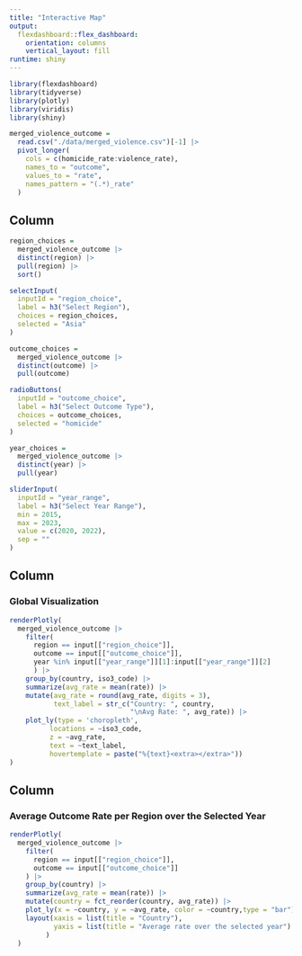 ```yaml
---
title: "Interactive Map"
output: 
  flexdashboard::flex_dashboard:
    orientation: columns
    vertical_layout: fill
runtime: shiny
---
```


```r
library(flexdashboard)
library(tidyverse)
library(plotly)
library(viridis)
library(shiny)
```

```r
merged_violence_outcome = 
  read.csv("./data/merged_violence.csv")[-1] |> 
  pivot_longer(
    cols = c(homicide_rate:violence_rate), 
    names_to = "outcome", 
    values_to = "rate", 
    names_pattern = "(.*)_rate"
  )
```

Column {.sidebar}
-----------------------------------------------------------------------

```r
region_choices = 
  merged_violence_outcome |>
  distinct(region) |>
  pull(region) |>
  sort()

selectInput(
  inputId = "region_choice", 
  label = h3("Select Region"), 
  choices = region_choices, 
  selected = "Asia"
)
```


```r
outcome_choices = 
  merged_violence_outcome |>
  distinct(outcome) |>
  pull(outcome)

radioButtons(
  inputId = "outcome_choice", 
  label = h3("Select Outcome Type"), 
  choices = outcome_choices,
  selected = "homicide"
)
```


```r
year_choices = 
  merged_violence_outcome |>
  distinct(year) |> 
  pull(year)

sliderInput(
  inputId = "year_range", 
  label = h3("Select Year Range"), 
  min = 2015, 
  max = 2023, 
  value = c(2020, 2022),
  sep = ""
)
```


Column {data-width=500}
-----------------------------------------------------------------------

### Global Visualization 

```r
renderPlotly(
  merged_violence_outcome |>
    filter(
      region == input[["region_choice"]], 
      outcome == input[["outcome_choice"]],
      year %in% input[["year_range"]][1]:input[["year_range"]][2]
      ) |>
    group_by(country, iso3_code) |>
    summarize(avg_rate = mean(rate)) |> 
    mutate(avg_rate = round(avg_rate, digits = 3),
           text_label = str_c("Country: ", country, 
                              "\nAvg Rate: ", avg_rate)) |>
    plot_ly(type = 'choropleth', 
          locations = ~iso3_code, 
          z = ~avg_rate, 
          text = ~text_label, 
          hovertemplate = paste("%{text}<extra></extra>"))
)
```



Column {data-width=500}
-----------------------------------------------------------------------

### Average Outcome Rate per Region over the Selected Year

```r
renderPlotly(
  merged_violence_outcome |>
    filter(
      region == input[["region_choice"]], 
      outcome == input[["outcome_choice"]]
    ) |>
    group_by(country) |>
    summarize(avg_rate = mean(rate)) |>
    mutate(country = fct_reorder(country, avg_rate)) |>
    plot_ly(x = ~country, y = ~avg_rate, color = ~country,type = "bar") |>
    layout(xaxis = list(title = "Country"), 
           yaxis = list(title = "Average rate over the selected year")
         )
  )
```





